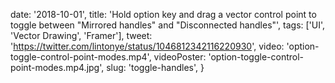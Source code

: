 
  date: '2018-10-01',
  title:
    'Hold option key and drag a vector control point to toggle between "Mirrored handles" and "Disconnected handles"',
  tags: ['UI', 'Vector Drawing', 'Framer'],
  tweet: 'https://twitter.com/lintonye/status/1046812342116220930',
  video: 'option-toggle-control-point-modes.mp4',
  videoPoster: 'option-toggle-control-point-modes.mp4.jpg',
  slug: 'toggle-handles',
}

